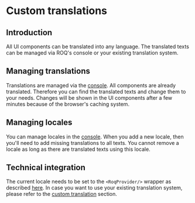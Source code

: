 
# Custom translations

## Introduction

All UI components can be translated into any language. The translated texts can be managed via ROQ's console or your
existing translation system.

## Managing translations

Translations are managed via the [console](https://console.roq.tech/). All components are already translated. Therefore
you can find the translated texts and change them to your needs. Changes will be shown in the UI
components after a few minutes because of the browser's caching system.

## Managing locales

You can manage locales in the [console](https://console.roq.tech/). When you add a new locale, then you'll need to add
missing translations to all texts. You cannot remove a locale as long as there are translated texts using this locale.

## Technical integration

The current locale needs to be set to the `<RoqProvider/>` wrapper as
described [here](/translations/custom-translations#loading-translations-in-code). In case you want to use your existing 
translation
system, please refer to the [custom translation](/translations/custom-translations) section.